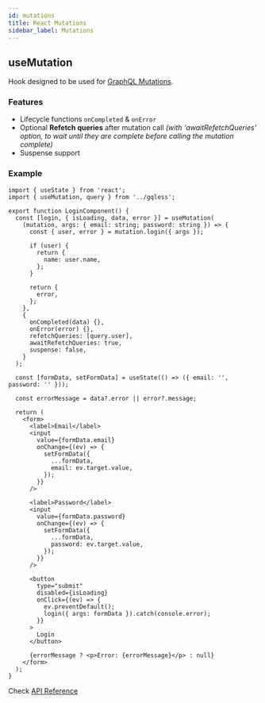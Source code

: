 ```yaml
---
id: mutations
title: React Mutations
sidebar_label: Mutations
---
```


## useMutation

Hook designed to be used for [GraphQL Mutations](https://graphql.org/graphql-js/mutations-and-input-types/).

### Features

- Lifecycle functions `onCompleted` & `onError`
- Optional **Refetch queries** after mutation call _(with 'awaitRefetchQueries' option, to wait until they are complete before calling the mutation complete)_
- Suspense support

### Example

```tsx
import { useState } from 'react';
import { useMutation, query } from '../gqless';

export function LoginComponent() {
  const [login, { isLoading, data, error }] = useMutation(
    (mutation, args: { email: string; password: string }) => {
      const { user, error } = mutation.login({ args });

      if (user) {
        return {
          name: user.name,
        };
      }

      return {
        error,
      };
    },
    {
      onCompleted(data) {},
      onError(error) {},
      refetchQueries: [query.user],
      awaitRefetchQueries: true,
      suspense: false,
    }
  );

  const [formData, setFormData] = useState(() => ({ email: '', password: '' }));

  const errorMessage = data?.error || error?.message;

  return (
    <form>
      <label>Email</label>
      <input
        value={formData.email}
        onChange={(ev) => {
          setFormData({
            ...formData,
            email: ev.target.value,
          });
        }}
      />

      <label>Password</label>
      <input
        value={formData.password}
        onChange={(ev) => {
          setFormData({
            ...formData,
            password: ev.target.value,
          });
        }}
      />

      <button
        type="submit"
        disabled={isLoading}
        onClick={(ev) => {
          ev.preventDefault();
          login({ args: formData }).catch(console.error);
        }}
      >
        Login
      </button>

      {errorMessage ? <p>Error: {errorMessage}</p> : null}
    </form>
  );
}
```

Check [API Reference](/react/api/interfaces/usemutation)
